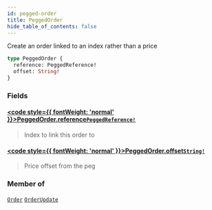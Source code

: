 ```yaml
---
id: pegged-order
title: PeggedOrder
hide_table_of_contents: false
---
```








Create an order linked to an index rather than a price

```graphql
type PeggedOrder {
  reference: PeggedReference!
  offset: String!
}
```


### Fields

#### [<code style={{ fontWeight: 'normal' }}>PeggedOrder.<b>reference</b></code>](#)<Bullet />[`PeggedReference!`](/mainnet/api/graphql/enums/pegged-reference) <Badge class="secondary" text="non-null"/> <Badge class="secondary" text="enum"/>
> Index to link this order to
> 

#### [<code style={{ fontWeight: 'normal' }}>PeggedOrder.<b>offset</b></code>](#)<Bullet />[`String!`](/mainnet/api/graphql/scalars/string) <Badge class="secondary" text="non-null"/> <Badge class="secondary" text="scalar"/>
> Price offset from the peg
> 



### Member of

[`Order`](/mainnet/api/graphql/objects/order)  <Badge class="secondary" text="object"/><Bullet />[`OrderUpdate`](/mainnet/api/graphql/objects/order-update)  <Badge class="secondary" text="object"/>



